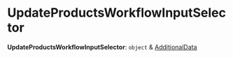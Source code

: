 
# UpdateProductsWorkflowInputSelector

 **UpdateProductsWorkflowInputSelector**: `object` & [AdditionalData](../../../types/HttpTypes/types/types.HttpTypes.AdditionalData/page.mdx)
